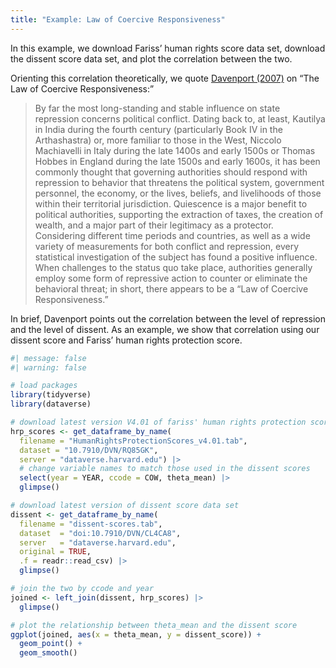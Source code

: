 ```yaml
---
title: "Example: Law of Coercive Responsiveness"
---
```


In this example, we download Fariss' human rights score data set, download the dissent score data set, and plot the correlation between the two.

Orienting this correlation theoretically, we quote [Davenport (2007)](https://doi.org/10.1146/annurev.polisci.10.101405.143216) on "The Law of Coercive Responsiveness:"

> By far the most long-standing and stable influence on state repression concerns political conflict. Dating back to, at least, Kautilya in India during the fourth century (particularly Book IV in the Arthashastra) or, more familiar to those in the West, Niccolo Machiavelli in Italy during the late 1400s and early 1500s or Thomas Hobbes in England during the late 1500s and early 1600s, it has been commonly thought that governing authorities should respond with repression to behavior that threatens the political system, government personnel, the economy, or the lives, beliefs, and livelihoods of those within their territorial jurisdiction. Quiescence is a major benefit to political authorities, supporting the extraction of taxes, the creation of wealth, and a major part of their legitimacy as a protector. Considering different time periods and countries, as well as a wide variety of measurements for both conflict and repression, every statistical investigation of the subject has found a positive influence. When challenges to the status quo take place, authorities generally employ some form of repressive action to counter or eliminate the behavioral threat; in short, there appears to be a "Law of Coercive Responsiveness."

In brief, Davenport points out the correlation between the level of repression and the level of dissent. As an example, we show that correlation using our dissent score and Fariss' human rights protection score.

```r
#| message: false
#| warning: false

# load packages
library(tidyverse)
library(dataverse)

# download latest version V4.01 of fariss' human rights protection scores
hrp_scores <- get_dataframe_by_name(
  filename = "HumanRightsProtectionScores_v4.01.tab",
  dataset = "10.7910/DVN/RQ85GK",
  server = "dataverse.harvard.edu") |>
  # change variable names to match those used in the dissent scores
  select(year = YEAR, ccode = COW, theta_mean) |>
  glimpse()

# download latest version of dissent score data set
dissent <- get_dataframe_by_name(
  filename = "dissent-scores.tab",
  dataset  = "doi:10.7910/DVN/CL4CA8",
  server   = "dataverse.harvard.edu", 
  original = TRUE, 
  .f = readr::read_csv) |>
  glimpse()

# join the two by ccode and year
joined <- left_join(dissent, hrp_scores) |>
  glimpse()

# plot the relationship between theta_mean and the dissent score
ggplot(joined, aes(x = theta_mean, y = dissent_score)) + 
  geom_point() + 
  geom_smooth()
```
